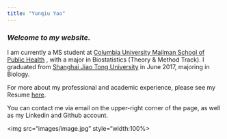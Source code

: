 ```yaml
---
title: "Yunqiu Yao"
---
```



### *Welcome to my website.*


I am currently a MS student at [Columbia University Mailman School of Public Health](https://www.mailman.columbia.edu/) , with a major in Biostatistics (Theory & Method Track). I graduated from [Shanghai Jiao Tong University](http://en.sjtu.edu.cn/) in June 2017, majoring in Biology.

For more about my professional and academic experience, please see my Resume [here](About.html).

You can contact me via email on the upper-right corner of the page, as well as my Linkedin and Github account.

<img src="images/image.jpg" style="width:100%>